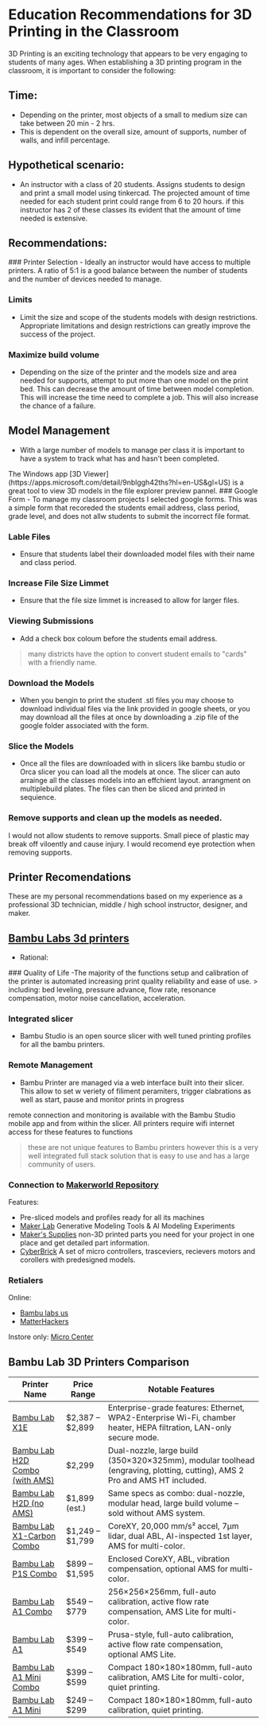 

# Education Recommendations for 3D Printing in the Classroom

3D Printing is an exciting technology that appears to be very engaging to students of many ages. 
When establishing a 3D printing program in the classroom, it is important to consider the following:

## Time:
- Depending on the printer, most objects of a small to medium size can take between 20 min - 2 hrs.
- This is dependent on the overall size, amount of supports, number of walls, and infill percentage.


 ## Hypothetical scenario:
 - An instructor with a class of 20 students. Assigns students to design and print a small model using tinkercad. The projected amount of time needed for each student print could range from 6 to 20 hours.
 if this instructor has 2 of these classes its evident that the amount of time needed is extensive. 


## Recommendations:
<Steps>
### Printer Selection
- Ideally an instructor would have access to multiple printers. A ratio of 5:1 is a good balance between the number of students and the number of devices needed to manage.

### Limits
- Limit the size and scope of the students models with design restrictions. Appropriate limitations and design restrictions can greatly improve the success of the project.

### Maximize build volume
- Depending on the size of the printer and the models size and area needed for supports, attempt to put more than one model on the print bed. This can decrease the amount of time between model completion. This will increase the time need to complete a job. This will also increase the chance of a failure.

## Model Management
- With a large number of models to manage per class it is important to have a system to track what has and hasn't been completed.

<Callout type="default">
  The Windows app [3D Viewer](https://apps.microsoft.com/detail/9nblggh42ths?hl=en-US&gl=US) is a great tool to view 3D models in the file explorer preview pannel.
</Callout>

</Steps>


<Steps>
### Google Form
- To manage my classroom projects I selected google forms. This was a simple form that recoreded the students email address, class period, grade level, and does not allw students to submit the incorrect file format. 

### Lable Files
- Ensure that students label their downloaded model files with their name and class period.

### Increase File Size Limmet
- Ensure that the file size limmet is increased to allow for larger files. 

### Viewing Submissions
- Add a check box coloum before the students email address. 
> many districts have the option to convert student emails to "cards" with a friendly name. 

### Download the Models
- When you bengin to print the student .stl files you may choose to download individual files via the link provided in google sheets, or you may download all the files at once by downloading a .zip file of the google folder associated with the form. 

### Slice the Models
- Once all the files are downloaded with in slicers like bambu studio or Orca slicer you can load all the models at once. The slicer can auto arrainge all the classes models into an effchient layout. arrangment on multiplebuild plates. The files can then be sliced and printed in sequience. 

### Remove supports and clean up the models as needed.
<Callout type="warning">
  I would not allow students to remove supports. Small piece of plastic may break off viloently and cause injury. I would recomend eye protection when removing supports.
</Callout>
</Steps>


## Printer Recomendations

<Callout type="important">
  These are my personal recommendations based on my experience as a professional 3D technician, middle / high school instructor, designer, and maker.</Callout>

## [Bambu Labs 3d printers](https://us.store.bambulab.com/)
- Rational:
</Callout>

<Steps>
### Quality of Life
-The majority of the functions setup and calibration of the printer is automated increasing print quality reliability and ease of use.
> including: bed leveling, pressure advance, flow rate, resonance compensation, motor noise cancellation, acceleration.

### Integrated slicer
- Bambu Studio is an open source slicer with well tuned printing profiles for all the bambu printers.

### Remote Management
- Bambu Printer are managed via a web interface built into their slicer. This allow to set w veriety of filiment peramiters, trigger clabrations as well as start, pause and monitor prints in progress

<Callout type="important">
  remote connection and monitoring is available with the Bambu Studio mobile app and from within the slicer. All printers require wifi internet access for these features to functions</Callout>

> these are not unique features to Bambu printers however this is a very well integrated full stack solution that is easy to use and has a large community of users.

### Connection to [Makerworld Repository](https://makerworld.com/en)
Features:

- Pre-sliced models and profiles ready for all its machines
- [Maker Lab](https://makerworld.com/en/makerlab?from=navbar) Generative Modeling Tools & AI Modeling Experiments
- [Maker's Supplies](https://us.store.bambulab.com/collections/makers-supply?from=mw_homepage_ms) non-3D printed parts you need for your project in one place and get detailed part information.
- [CyberBrick](https://us.store.bambulab.com/collections/makers-supply?Maker%27s+Supply=CyberBrick) A set of micro controllers, trasceviers, recievers motors and corollers with predesigned models. 

</Steps>


### Retialers
Online:

- [Bambu labs us](https://us.store.bambulab.com/?gad_source=1&gad_campaignid=20309996067&gbraid=0AAAAAo9so7N57Q4mommCeKxF8Rgy79aZ4&gclid=Cj0KCQjwgIXCBhDBARIsAELC9Zia1U3S_IJoCSv1FKnCJnCG0WG7HSO21Jf-nEWUdOj115OFBKfxka8aAj2XEALw_wcB) 
- [MatterHackers](https://www.matterhackers.com/store/c/3d-printers/bambu-lab-3d-printers)

Instore only:
[Micro Center](https://www.microcenter.com/brand/4294804936/bambu-lab)


## Bambu Lab 3D Printers Comparison

| Printer Name | Price Range | Notable Features |
|--------------|-------------|------------------|
| [Bambu Lab X1E](https://shop3d.ca/products/bambu-lab-x1e-3d-printer?variant=44706387525846) | $2,387 – $2,899 | Enterprise-grade features: Ethernet, WPA2-Enterprise Wi-Fi, chamber heater, HEPA filtration, LAN-only secure mode. |
| [Bambu Lab H2D Combo (with AMS)](https://fbrc8.com/products/bambu-lab-h2d-ams-combo?variant=50610479595833) | $2,299 | Dual-nozzle, large build (350×320×325mm), modular toolhead (engraving, plotting, cutting), AMS 2 Pro and AMS HT included. |
| [Bambu Lab H2D (no AMS)](https://fbrc8.com/products/bambu-lab-h2d-ams-combo) | $1,899 (est.) | Same specs as combo: dual-nozzle, modular head, large build volume – sold without AMS system. |
| [Bambu Lab X1-Carbon Combo](https://shop3duniverse.com/products/bambu-lab-x1-carbon-combo-3d-printer?variant=47445265711424) | $1,249 – $1,799 | CoreXY, 20,000 mm/s² accel, 7μm lidar, dual ABL, AI-inspected 1st layer, AMS for multi-color. |
| [Bambu Lab P1S Combo](https://3dprintingcanada.com/products/bambu-lab-p1s-combo-3d-bundle?variant=41083287142469) | $899 – $1,595 | Enclosed CoreXY, ABL, vibration compensation, optional AMS for multi-color. |
| [Bambu Lab A1 Combo](https://fbrc8.com/products/bambu-lab-a1-combo?variant=50510747730233) | $549 – $779 | 256×256×256mm, full-auto calibration, active flow rate compensation, AMS Lite for multi-color. |
| [Bambu Lab A1](https://stemfinity.com/products/bambu-lab-a1-3d-printer?variant=49117509583095) | $399 – $549 | Prusa-style, full-auto calibration, active flow rate compensation, optional AMS Lite. |
| [Bambu Lab A1 Mini Combo](https://bambulab-us.myshopify.com/products/a1-mini?variant=41416712716424) | $399 – $599 | Compact 180×180×180mm, full-auto calibration, AMS Lite for multi-color, quiet printing. |
| [Bambu Lab A1 Mini](https://bambulab-us.myshopify.com/products/a1-mini?variant=41416712716424) | $249 – $299 | Compact 180×180×180mm, full-auto calibration, quiet printing. |
